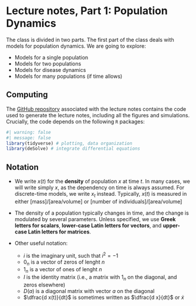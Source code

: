 # Lecture notes, Part 1: Population Dynamics

The class is divided in two parts. The first part of the class deals with models for population dynamics. We are going to explore:

- Models for a single population
- Models for two populations
- Models for disease dynamics
- Models for many populations (if time allows)

## Computing

The [GitHub repository](https://github.com/StefanoAllesina/Theoretical_Ecology_2024) associated with the lecture notes contains the code used to generate the lecture notes, including all the figures and simulations. Crucially, the code depends on the following `R` packages:

```r
#| warning: false
#| message: false
library(tidyverse) # plotting, data organization
library(deSolve) # integrate differential equations
```

## Notation

- We write $x(t)$ for the **density** of population $x$ at time $t$. In many cases, we will write simply $x$, as the dependency on time is always assumed. For discrete-time models, we write $x_t$ instead. Typically, $x(t)$ is measured in either $[\text{mass}]/[\text{area/volume}]$ or $[\text{number of individuals}]/[\text{area/volume}]$

- The density of a population typically changes in time, and the change is modulated by several parameters. Unless specified, we use **Greek letters for scalars**, **lower-case Latin letters for vectors**, and **upper-case Latin letters for matrices**. 

- Other useful notation: 
  - $i$ is the imaginary unit, such that $i^2 = -1$
  - $0_n$ is a vector of zeros of lenght $n$
  - $1_n$ is a vector of ones of lenght $n$
  - $I$ is the identity matrix (i.e., a matrix with $1_n$ on the diagonal, and zeros elsewhere)
  - $D(a)$ is a diagonal matrix with vector $a$ on the diagonal
  - $\dfrac{d x(t)}{dt}$ is sometimes written as $\dfrac{d x}{dt}$ or $\dot{x}$
